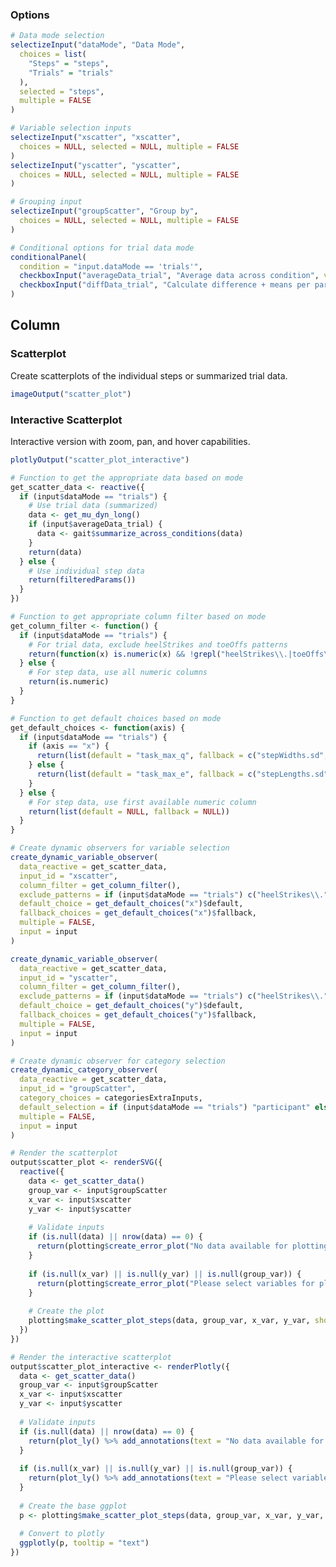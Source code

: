 ### Options
```r
# Data mode selection
selectizeInput("dataMode", "Data Mode",
  choices = list(
    "Steps" = "steps",
    "Trials" = "trials"
  ),
  selected = "steps",
  multiple = FALSE
)

# Variable selection inputs
selectizeInput("xscatter", "xscatter",
  choices = NULL, selected = NULL, multiple = FALSE
)
selectizeInput("yscatter", "yscatter",
  choices = NULL, selected = NULL, multiple = FALSE
)

# Grouping input
selectizeInput("groupScatter", "Group by",
  choices = NULL, selected = NULL, multiple = FALSE
)

# Conditional options for trial data mode
conditionalPanel(
  condition = "input.dataMode == 'trials'",
  checkboxInput("averageData_trial", "Average data across condition", value = FALSE),
  checkboxInput("diffData_trial", "Calculate difference + means per participant", value = FALSE)
)
```

Column
--------------------------------------------

### Scatterplot  {data-height=1500}
Create scatterplots of the individual steps or summarized trial data.
```r
imageOutput("scatter_plot")
```

### Interactive Scatterplot  {data-height=1500}
Interactive version with zoom, pan, and hover capabilities.
```r
plotlyOutput("scatter_plot_interactive")
```

```r
# Function to get the appropriate data based on mode
get_scatter_data <- reactive({
  if (input$dataMode == "trials") {
    # Use trial data (summarized)
    data <- get_mu_dyn_long()
    if (input$averageData_trial) {
      data <- gait$summarize_across_conditions(data)
    }
    return(data)
  } else {
    # Use individual step data
    return(filteredParams())
  }
})

# Function to get appropriate column filter based on mode
get_column_filter <- function() {
  if (input$dataMode == "trials") {
    # For trial data, exclude heelStrikes and toeOffs patterns
    return(function(x) is.numeric(x) && !grepl("heelStrikes\\.|toeOffs\\.", x))
  } else {
    # For step data, use all numeric columns
    return(is.numeric)
  }
}

# Function to get default choices based on mode
get_default_choices <- function(axis) {
  if (input$dataMode == "trials") {
    if (axis == "x") {
      return(list(default = "task_max_q", fallback = c("stepWidths.sd", "stepLengths.sd")))
    } else {
      return(list(default = "task_max_e", fallback = c("stepLengths.sd", "stepWidths.sd")))
    }
  } else {
    # For step data, use first available numeric column
    return(list(default = NULL, fallback = NULL))
  }
}

# Create dynamic observers for variable selection
create_dynamic_variable_observer(
  data_reactive = get_scatter_data,
  input_id = "xscatter",
  column_filter = get_column_filter(),
  exclude_patterns = if (input$dataMode == "trials") c("heelStrikes\\.", "toeOffs\\.") else NULL,
  default_choice = get_default_choices("x")$default,
  fallback_choices = get_default_choices("x")$fallback,
  multiple = FALSE,
  input = input
)

create_dynamic_variable_observer(
  data_reactive = get_scatter_data,
  input_id = "yscatter",
  column_filter = get_column_filter(),
  exclude_patterns = if (input$dataMode == "trials") c("heelStrikes\\.", "toeOffs\\.") else NULL,
  default_choice = get_default_choices("y")$default,
  fallback_choices = get_default_choices("y")$fallback,
  multiple = FALSE,
  input = input
)

# Create dynamic observer for category selection
create_dynamic_category_observer(
  data_reactive = get_scatter_data,
  input_id = "groupScatter",
  category_choices = categoriesExtraInputs,
  default_selection = if (input$dataMode == "trials") "participant" else categoriesExtraInputs[1],
  multiple = FALSE,
  input = input
)

# Render the scatterplot
output$scatter_plot <- renderSVG({ 
  reactive({
    data <- get_scatter_data()
    group_var <- input$groupScatter
    x_var <- input$xscatter
    y_var <- input$yscatter
    
    # Validate inputs
    if (is.null(data) || nrow(data) == 0) {
      return(plotting$create_error_plot("No data available for plotting"))
    }
    
    if (is.null(x_var) || is.null(y_var) || is.null(group_var)) {
      return(plotting$create_error_plot("Please select variables for plotting"))
    }
    
    # Create the plot
    plotting$make_scatter_plot_steps(data, group_var, x_var, y_var, show_legend = TRUE, baseSize = input$baseSize)
  })
})

# Render the interactive scatterplot
output$scatter_plot_interactive <- renderPlotly({
  data <- get_scatter_data()
  group_var <- input$groupScatter
  x_var <- input$xscatter
  y_var <- input$yscatter
  
  # Validate inputs
  if (is.null(data) || nrow(data) == 0) {
    return(plot_ly() %>% add_annotations(text = "No data available for plotting", showarrow = FALSE))
  }
  
  if (is.null(x_var) || is.null(y_var) || is.null(group_var)) {
    return(plot_ly() %>% add_annotations(text = "Please select variables for plotting", showarrow = FALSE))
  }
  
  # Create the base ggplot
  p <- plotting$make_scatter_plot_steps(data, group_var, x_var, y_var, show_legend = TRUE, baseSize = input$baseSize)
  
  # Convert to plotly
  ggplotly(p, tooltip = "text")
})
```